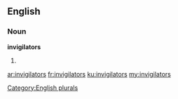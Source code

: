 ==English==

===Noun===
'''invigilators'''

# {{plural of|invigilator}}

[[Category:English plurals]]

[[ar:invigilators]]
[[fr:invigilators]]
[[ku:invigilators]]
[[my:invigilators]]